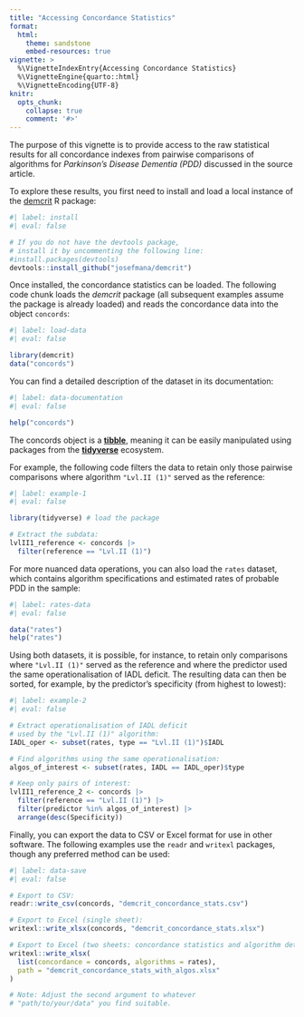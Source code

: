 ```yaml
---
title: "Accessing Concordance Statistics"
format:
  html:
    theme: sandstone
    embed-resources: true
vignette: >
  %\VignetteIndexEntry{Accessing Concordance Statistics}
  %\VignetteEngine{quarto::html}
  %\VignetteEncoding{UTF-8}
knitr:
  opts_chunk:
    collapse: true
    comment: '#>'
---
```


The purpose of this vignette is to provide access to the raw statistical results for all concordance indexes from pairwise comparisons of algorithms for *Parkinson’s Disease Dementia (PDD)* discussed in the source article.

To explore these results, you first need to install and load a local instance of the [demcrit](https://github.com/josefmana/demcrit.git) R package:

```r
#| label: install
#| eval: false

# If you do not have the devtools package,
# install it by uncommenting the following line:
#install.packages(devtools)
devtools::install_github("josefmana/demcrit")
```

Once installed, the concordance statistics can be loaded. The following code chunk loads the *demcrit* package (all subsequent examples assume the package is already loaded) and reads the concordance data into the object `concords`:

```r
#| label: load-data
#| eval: false

library(demcrit)
data("concords")
```

You can find a detailed description of the dataset in its documentation:

```r
#| label: data-documentation
#| eval: false

help("concords")
```

The concords object is a [**tibble**](https://tibble.tidyverse.org), meaning it can be easily manipulated using packages from the [**tidyverse**](https://tidyverse.org) ecosystem.

For example, the following code filters the data to retain only those pairwise comparisons where algorithm `"Lvl.II (1)"` served as the reference:

```r
#| label: example-1
#| eval: false

library(tidyverse) # load the package

# Extract the subdata:
lvlII1_reference <- concords |>
  filter(reference == "Lvl.II (1)")
```

For more nuanced data operations, you can also load the `rates` dataset, which contains algorithm specifications and estimated rates of probable PDD in the sample:

```r
#| label: rates-data
#| eval: false

data("rates")
help("rates")
```

Using both datasets, it is possible, for instance, to retain only comparisons where `"Lvl.II (1)"` served as the reference and where the predictor used the same operationalisation of IADL deficit. The resulting data can then be sorted, for example, by the predictor’s specificity (from highest to lowest):

```r
#| label: example-2
#| eval: false

# Extract operationalisation of IADL deficit
# used by the "Lvl.II (1)" algorithm:
IADL_oper <- subset(rates, type == "Lvl.II (1)")$IADL

# Find algorithms using the same operationalisation:
algos_of_interest <- subset(rates, IADL == IADL_oper)$type

# Keep only pairs of interest:
lvlII1_reference_2 <- concords |>
  filter(reference == "Lvl.II (1)") |>
  filter(predictor %in% algos_of_interest) |>
  arrange(desc(Specificity))
```

Finally, you can export the data to CSV or Excel format for use in other software. The following examples use the `readr` and `writexl` packages, though any preferred method can be used:

```r
#| label: data-save
#| eval: false

# Export to CSV:
readr::write_csv(concords, "demcrit_concordance_stats.csv")

# Export to Excel (single sheet):
writexl::write_xlsx(concords, "demcrit_concordance_stats.xlsx")

# Export to Excel (two sheets: concordance statistics and algorithm details):
writexl::write_xlsx(
  list(concordance = concords, algorithms = rates),
  path = "demcrit_concordance_stats_with_algos.xlsx"
)

# Note: Adjust the second argument to whatever
# "path/to/your/data" you find suitable.
```

